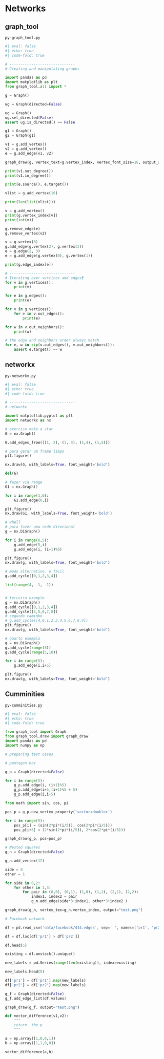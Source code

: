 
# Networks

## graph_tool

`py-graph_tool.py`

```python
#| eval: false
#| echo: true
#| code-fold: true

# ------------------------------
# Creating and manipulating graphs

import pandas as pd
import matplotlib as plt
from graph_tool.all import *

g = Graph()

ug = Graph(directed=False)

ug = Graph()
ug.set_directed(False)
assert ug.is_directed() == False

g1 = Graph()
g2 = Graph(g1)     

v1 = g.add_vertex()
v2 = g.add_vertex()
e = g.add_edge(v1, v2)

graph_draw(g, vertex_text=g.vertex_index, vertex_font_size=18, output_size=(200, 200))

print(v1.out_degree())
print(v1.in_degree())

print(e.source(), e.target())

vlist = g.add_vertex(10)

print(len(list(vlist)))

v = g.add_vertex()
print(g.vertex_index[v])
print(int(v))

g.remove_edge(e)
g.remove_vertex(v2) 

v = g.vertex(8)
g.add_edge(g.vertex(2), g.vertex(3))
e = g.edge(2, 3)
e = g.add_edge(g.vertex(0), g.vertex(1))

print(g.edge_index[e])

# ------------------------------
# Iterating over vertices and edges¶
for v in g.vertices():
    print(v)

for e in g.edges():
    print(e)

for v in g.vertices():
    for e in v.out_edges():
        print(e)

for w in v.out_neighbors():
    print(w)

# the edge and neighbors order always match
for e, w in zip(v.out_edges(), v.out_neighbors()):
    assert e.target() == w
```
 
## networkx

`py-networkx.py`

```python
#| eval: false
#| echo: true
#| code-fold: true

# ------------------------------
# networkx

import matplotlib.pyplot as plt
import networkx as nx

# exercise make a star
G = nx.Graph()

G.add_edges_from([(1, 2), (1, 3), (1,4), (1,5)])

# para gerar um frame limpo
plt.figure()

nx.draw(G, with_labels=True, font_weight='bold')

del(G)

# fazer via range
G1 = nx.Graph()

for i in range(1,6):
    G1.add_edge(0,i)

plt.figure()
nx.draw(G1, with_labels=True, font_weight='bold')

# whell
# para fazer uma rede direcional
g = nx.DiGraph()

for i in range(0,5):
    g.add_edge(5,i)
    g.add_edge(i, (i+1)%5)

plt.figure()
nx.draw(g, with_labels=True, font_weight='bold')

# modo alternativo, e fácil
g.add_cycle([0,1,2,3,4])

list(range(4, -1, -1))


# terceiro exemplo
g = nx.DiGraph()
g.add_cycle([0,1,2,3,4])
g.add_cycle([4,5,6,7,8])
# segundo caminho
# g.add_cycle([4,0,1,2,3,4,5,6,7,8,4])
plt.figure()
nx.draw(g, with_labels=True, font_weight='bold')

# quarto exemplo
g = nx.DiGraph()
g.add_cycle(range(5))
g.add_cycle(range(5,10))

for i in range(5):
    g.add_edge(i,i+5)

plt.figure()
nx.draw(g, with_labels=True, font_weight='bold')
```

## Cumminities

`py-cumminities.py`

```python
#| eval: false
#| echo: true
#| code-fold: true

from graph_tool import Graph
from graph_tool.draw import graph_draw
import pandas as pd
import numpy as np

# prepering test cases

# pentagon box

g_p = Graph(directed=False)

for i in range(5):
    g_p.add_edge(i, (i+1)%5)
    g_p.add_edge(i+5,(i+1)%5 + 5)
    g_p.add_edge(i,i+5)

from math import sin, cos, pi

pos_p = g_p.new_vertex_property('vector<double>')

for i in range(5):
    pos_p[i] = (sin(2*pi*(i/5)), cos(2*pi*(i/5)))
    pos_p[i+5] = (2*sin(2*pi*(i/5)), 2*cos(2*pi*(i/5)))

graph_draw(g_p, pos=pos_p)

# Nested squares
g_n = Graph(directed=False)

g_n.add_vertex(12)

side = 0
other = 1

for side in 0,2:
    for other in 1,3:
        for pair in (0,0), (0,1), (1,0), (1,2), (2,1), (2,2):
            index1, index2 = pair
            g_n.add_edge(side*3+index1, other*3+index2 )

graph_draw(g_n, vertex_tex=g_n.vertex_index, output="test.png")

# Facebook network

df = pd.read_csv('data/facebook/414.edges', sep=' ', names=['pr1', 'pr2'])

df = df.loc[df['pr1'] > df['pr2']]

df.head(5)

existing = df.unstack().unique()

new_labels = pd.Series(range(len(existing)), index=existing)

new_labels.head(5)

df['pr1'] = df['pr1'].map(new_labels)
df['pr2'] = df['pr2'].map(new_labels)

g_f = Graph(directed=False)
g_f.add_edge_list(df.values)

graph_draw(g_f, output="test.png")

def vector_difference(v1,v2):
    """
    return  the p
    """

a = np.array([1,0,0,1])
b = np.array([1,1,0,0])

vector_difference(a,b)
```


